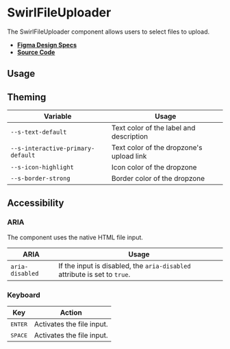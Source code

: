 
<Meta title="Components/SwirlFileUploader" />

# SwirlFileUploader

The SwirlFileUploader component allows users to select files to upload.

- **[Figma Design Specs](https://www.figma.com/file/iRHiAFsHxnzux8gQ9EjlZe/Flip-Components?node-id=2%3A28)**
- **[Source Code](https://github.com/flip-corp/swirl/tree/main/packages/swirl-components/src/components/swirl-file-uploader)**

## Usage

<Canvas of={Stories.SwirlFileUploader} sourceState="shown"></Canvas>

<Controls of={Stories.SwirlFileUploader} />

## Theming

| Variable                          | Usage                                    |
| --------------------------------- | ---------------------------------------- |
| `--s-text-default`                | Text color of the label and description  |
| `--s-interactive-primary-default` | Text color of the dropzone's upload link |
| `--s-icon-highlight`              | Icon color of the dropzone               |
| `--s-border-strong`               | Border color of the dropzone             |

## Accessibility

### ARIA

The component uses the native HTML file input.

| ARIA            | Usage                                                                     |
| --------------- | ------------------------------------------------------------------------- |
| `aria-disabled` | If the input is disabled, the `aria-disabled` attribute is set to `true`. |

### Keyboard

| Key              | Action                    |
| ---------------- | ------------------------- |
| <kbd>ENTER</kbd> | Activates the file input. |
| <kbd>SPACE</kbd> | Activates the file input. |
